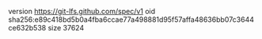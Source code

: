 version https://git-lfs.github.com/spec/v1
oid sha256:e89c418bd5b0a4fba6ccae77a498881d95f57affa48636bb07c3644ce632b538
size 37624
